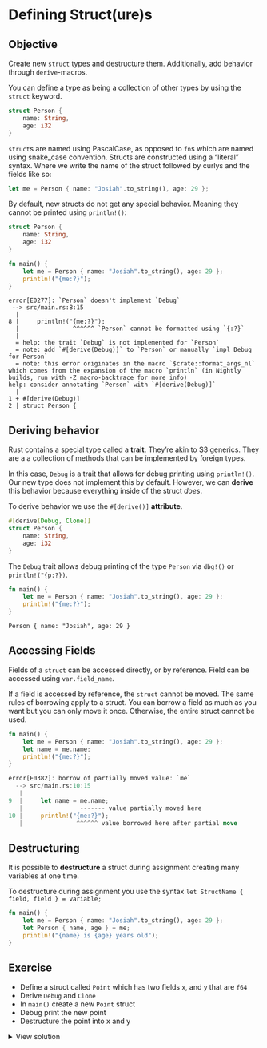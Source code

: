 # Defining Struct(ure)s

::: callout-tip
## Objective

Create new `struct` types and destructure them. Additionally, add behavior through `derive`-macros.
:::

You can define a type as being a collection of other types by using the `struct` keyword.


```rust
struct Person {
    name: String,
    age: i32
}
```

`struct`s are named using PascalCase, as opposed to `fn`s which are named using snake_case convention. Structs are constructed using a "literal" syntax. Where we write the name of the struct followed by curlys and the fields like so:

```rust
let me = Person { name: "Josiah".to_string(), age: 29 };
```

By default, new structs do not get any special behavior. Meaning they cannot be printed using `println!()`:

```rust
struct Person {
    name: String,
    age: i32
}

fn main() {
    let me = Person { name: "Josiah".to_string(), age: 29 };
    println!("{me:?}");
}
```
```
error[E0277]: `Person` doesn't implement `Debug`
 --> src/main.rs:8:15
  |
8 |     println!("{me:?}");
  |               ^^^^^^ `Person` cannot be formatted using `{:?}`
  |
  = help: the trait `Debug` is not implemented for `Person`
  = note: add `#[derive(Debug)]` to `Person` or manually `impl Debug for Person`
  = note: this error originates in the macro `$crate::format_args_nl` which comes from the expansion of the macro `println` (in Nightly builds, run with -Z macro-backtrace for more info)
help: consider annotating `Person` with `#[derive(Debug)]`
  |
1 + #[derive(Debug)]
2 | struct Person {
```

## Deriving behavior

Rust contains a special type called a **trait**. They're akin to S3 generics. They are a a collection of methods that can be implemented by foreign types.

In this case, `Debug` is a trait that allows for debug printing using `println!()`. Our new type does not implement this by default. However, we can **derive** this behavior because everything inside of the struct _does_.

To derive behavior we use the `#[derive()]` **attribute**.

```rust
#[derive(Debug, Clone)]
struct Person {
    name: String,
    age: i32
}
```

The `Debug` trait allows debug printing of the type `Person` via `dbg!()` or `println!("{p:?})`.

```rust
fn main() {
    let me = Person { name: "Josiah".to_string(), age: 29 };
    println!("{me:?}");
}
```
```
Person { name: "Josiah", age: 29 }
```

## Accessing Fields

Fields of a `struct` can be accessed directly, or by reference. Field can be accessed using `var.field_name`.

If a field is accessed by reference, the `struct` cannot be moved. The same rules of borrowing apply to a struct. You can borrow a field as much as you want but you can only move it once. Otherwise, the entire struct cannot be used.

```rust
fn main() {
    let me = Person { name: "Josiah".to_string(), age: 29 };
    let name = me.name;
    println!("{me:?}");
}
```
```rust
error[E0382]: borrow of partially moved value: `me`
  --> src/main.rs:10:15
   |
9  |     let name = me.name;
   |                ------- value partially moved here
10 |     println!("{me:?}");
   |               ^^^^^^ value borrowed here after partial move
```


## Destructuring

It is possible to **destructure** a struct during assignment creating many variables at one time.

To destructure during assignment you use the syntax `let StructName { field, field } = variable;`

```rust
fn main() {
    let me = Person { name: "Josiah".to_string(), age: 29 };
    let Person { name, age } = me;
    println!("{name} is {age} years old");
}
```

## Exercise

- Define a struct called `Point` which has two fields `x`, and `y` that are `f64`
- Derive `Debug` and `Clone`
- In `main()` create a new `Point` struct
- Debug print the new point
- Destructure the point into x and y


<details>
    <summary>View solution</summary>

```rust
#[derive(Debug, Clone)]
struct Point {
    x: f64,
    y: f64
}

fn main() {
    let point = Point { x: 3.0, y: 0.14 };
    println!("The point is {:?}");
    let Point { x, y } = point;
}
```
</details>
